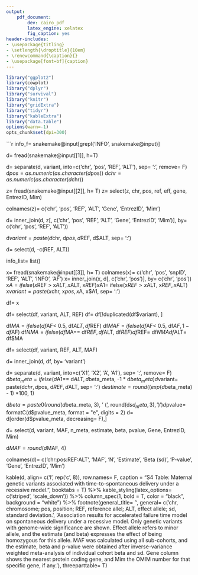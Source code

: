 ```yaml
---
output:
    pdf_document:
        dev: cairo_pdf
        latex_engine: xelatex
        fig_caption: yes
header-includes:
- \usepackage{titling}
- \setlength{\droptitle}{10em}
- \renewcommand{\caption}{}
- \usepackage[font=bf]{caption}
---
```


```r
library("ggplot2")
library(cowplot)
library("dplyr")
library("survival")
library("knitr")
library("gridExtra")
library("tidyr")
library("kableExtra")
library("data.table")
options(warn=-1)
opts_chunk$set(dpi=300)
```

```r

info_f= snakemake@input[grepl('INFO', snakemake@input)]

d= fread(snakemake@input[[1]], h=T)

d= separate(d, variant, into=c('chr', 'pos', 'REF', 'ALT'), sep= ':', remove= F)
d$pos= as.numeric(as.character(d$pos))
d$chr= as.numeric(as.character(d$chr))

z= fread(snakemake@input[[2]], h= T)
z= select(z, chr, pos, ref, eff, gene, EntrezID, Mim)

colnames(z)= c('chr', 'pos', 'REF', 'ALT', 'Gene', 'EntrezID', 'Mim')

d= inner_join(d, z[, c('chr', 'pos', 'REF', 'ALT', 'Gene', 'EntrezID', 'Mim')], by= c('chr', 'pos', 'REF', 'ALT'))

d$variant= paste(d$chr, d$pos, d$REF, d$ALT, sep= ':')

d= select(d, -c(REF, ALT))

info_list= list()


x= fread(snakemake@input[[3]], h= T)
colnames(x)= c('chr', 'pos', 'snpID', 'REF', 'ALT', 'INFO', 'AF')
x= inner_join(x, d[, c('chr', 'pos')], by= c('chr', 'pos'))
x$A= ifelse(x$REF > x$ALT, x$ALT, x$REF)
x$A1= ifelse(x$REF> x$ALT, x$REF, x$ALT)
x$variant= paste(x$chr, x$pos, x$A, x$A1, sep= ':')

df= x

df= select(df, variant, ALT, REF)
df= df[!duplicated(df$variant), ]


df$MA= ifelse(df$AF< 0.5, df$ALT, df$REF)
df$MAF= ifelse(df$AF< 0.5, df$AF, 1 - df$AF)
df$NMA= ifelse(df$MA== df$REF, df$ALT, df$REF)
df$REF= df$NMA
df$ALT= df$MA

df= select(df, variant, REF, ALT, MAF)

d= inner_join(d, df, by= 'variant')

d= separate(d, variant, into=c('X1', 'X2', 'A', 'A1'), sep= ':', remove= F)
d$beta_meta= ifelse(d$A1== d$ALT, d$beta_meta, -1 * d$beta_meta)
d$variant= paste(d$chr, d$pos, d$REF, d$ALT, sep= ':')
d$estimate= round((exp(d$beta_meta) - 1) *100, 1)

d$beta= paste0(round(d$beta_meta, 3), ' (', round(d$sd_meta, 3), ')')
d$pvalue= formatC(d$pvalue_meta, format = "e", digits = 2)
d= d[order(d$pvalue_meta, decreasing= F),]

d= select(d, variant, MAF, n_meta, estimate, beta, pvalue, Gene, EntrezID, Mim)

d$MAF= round(d$MAF, 4)

colnames(d)= c('chr:pos:REF:ALT', 'MAF', 'N', 'Estimate', 'Beta (sd)', 'P-value', 'Gene', 'EntrezID', 'Mim')

kable(d, align= c('l', rep('c', 8)), row.names= F, caption = "S4 Table: Maternal genetic variants associated with time-to-spontaneous delivery under a recessive model.", booktabs = T) %>% kable_styling(latex_options= c('striped', 'scale_down')) %>% column_spec(1, bold = T, color = "black", background = "white") %>% footnote(general_title= '', general= c('chr, chromosome; pos, position; REF, reference allel; ALT, effect allele; sd, standard deviation.', 'Association results for accelerated failure time model on spontaneous delivery under a recessive model. Only genetic variants with genome-wide significance are shown. Effect allele refers to minor allele, and the estimate (and beta) expresses the effect of being homozygous for this allele. MAF was calculated using all sub-cohorts, and the estimate, beta and p-value were obtained after inverse-variance weighted meta-analysis of individual cohort beta and sd. Gene column shows the nearest protein coding gene, and Mim the OMIM number for that specific gene, if any.'), threeparttable= T)







